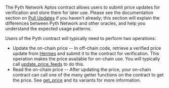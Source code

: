 The Pyth Network Aptos contract allows users to submit price updates for verification and store them for later use.
Please see the documentation section on [Pull Updates](../pythnet-price-feeds/pull-updates) if you haven't already;
this section will explain the differences between Pyth Network and other oracles, and help you understand the expected usage patterns.

Users of the Pyth contract will typically need to perform two operations:

- Update the on-chain price -- In off-chain code, retrieve a verified price update from
  [Hermes](../documentation/pythnet-price-feeds/hermes) and submit it to the contract
  for verification. This operation makes the price available for on-chain use.
  You will typically call [update_price_feeds](aptos/update-price-feeds) to do this.
- Read the on-chain price -- After updating the price, your on-chain contract can call one of the
  many getter functions on the contract to get the price. See [get_price](aptos/get-price) and its variants
  for more information.
